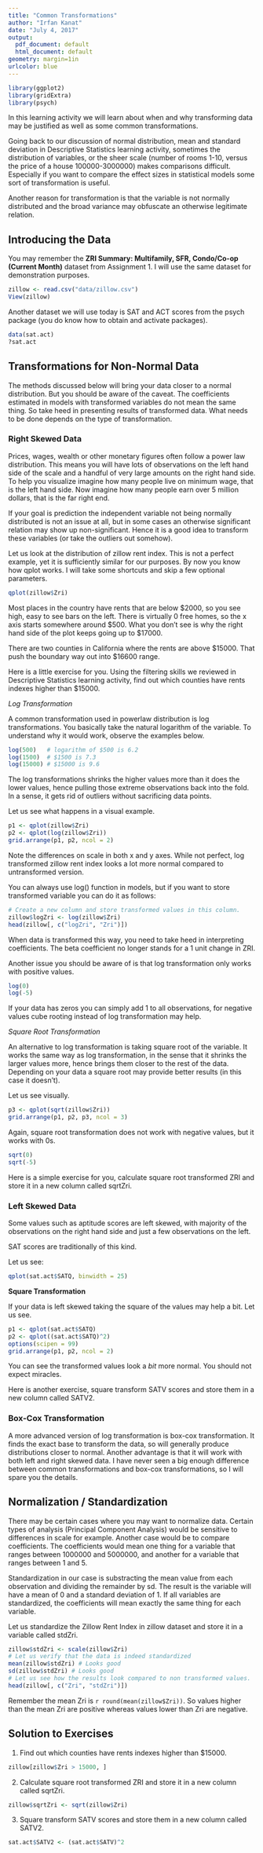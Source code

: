 ```yaml
---
title: "Common Transformations"
author: "Irfan Kanat"
date: "July 4, 2017"
output:
  pdf_document: default
  html_document: default
geometry: margin=1in
urlcolor: blue
---
```


```r
library(ggplot2)
library(gridExtra)
library(psych)
```

In this learning activity we will learn about when and why transforming data may be justified as well as some common transformations.

Going back to our discussion of normal distribution, mean and standard deviation in Descriptive Statistics learning activity, sometimes the distribution of variables, or the sheer scale (number of rooms 1-10, versus the price of a house 100000-3000000) makes comparisons difficult. Especially if you want to compare the effect sizes in statistical models some sort of transformation is useful.

Another reason for transformation is that the variable is not normally distributed and the broad variance may obfuscate an otherwise legitimate relation.

## Introducing the Data

You may remember the **ZRI Summary: Multifamily, SFR, Condo/Co-op (Current Month)** dataset from Assignment 1. I will use the same dataset for demonstration purposes.

```r
zillow <- read.csv("data/zillow.csv")
View(zillow)
```

Another dataset we will use today is SAT and ACT scores from the psych package (you do know how to obtain and activate packages).

```r
data(sat.act)
?sat.act
```

## Transformations for Non-Normal Data

The methods discussed below will bring your data closer to a normal distribution. But you should be aware of the caveat. The coefficients estimated in models with transformed variables do not mean the same thing. So take heed in presenting results of transformed data. What needs to be done depends on the type of transformation. 

### Right Skewed Data

Prices, wages, wealth or other monetary figures often follow a power law distribution. This means you will have lots of observations on the left hand side of the scale and a handful of very large amounts on the right hand side. To help you visualize imagine how many people live on minimum wage, that is the left hand side. Now imagine how many people earn over 5 million dollars, that is the far right end.

If your goal is prediction the independent variable not being normally distributed is not an issue at all, but in some cases an otherwise significant relation may show up non-significant. Hence it is a good idea to transform these variables (or take the outliers out somehow).

Let us look at the distribution of zillow rent index. This is not a perfect example, yet it is sufficiently similar for our purposes. By now you know how qplot works. I will take some shortcuts and skip a few optional parameters.

```r
qplot(zillow$Zri)
```

Most places in the country have rents that are below \$2000, so you see high, easy to see bars on the left. There is virtually 0 free homes, so the x axis starts somewhere around \$500. What you don't see is why the right hand side of the plot keeps going up to $17000. 

There are two counties in California where the rents are above $15000. That push the boundary way out into \$16600 range.

Here is a little exercise for you. Using the filtering skills we reviewed in Descriptive Statistics learning activity, find out which counties have rents indexes higher than $15000.

*Log Transformation*

A common transformation used in powerlaw distribution is log transformations. You basically take the natural logarithm of the variable. To understand why it would work, observe the examples below.

```r
log(500)   # logarithm of $500 is 6.2
log(1500)  # $1500 is 7.3
log(15000) # $15000 is 9.6
```

The log transformations shrinks the higher values more than it does the lower values, hence pulling those extreme observations back into the fold. In a sense, it gets rid of outliers without sacrificing data points. 

Let us see what happens in a visual example.

```r
p1 <- qplot(zillow$Zri)
p2 <- qplot(log(zillow$Zri))
grid.arrange(p1, p2, ncol = 2)
```

Note the differences on scale in both x and y axes. While not perfect, log transformed zillow rent index looks a lot more normal compared to untransformed version.

You can always use log() function in models, but if you want to store transformed variable you can do it as follows:

```r
# Create a new column and store transformed values in this column.
zillow$logZri <- log(zillow$Zri)
head(zillow[, c("logZri", "Zri")])
```

When data is transformed this way, you need to take heed in interpreting coefficients. The beta coefficient no longer stands for a 1 unit change in ZRI.

Another issue you should be aware of is that log transformation only works with positive values.

```r
log(0)
log(-5)
```

If your data has zeros you can simply add 1 to all observations, for negative values cube rooting instead of log transformation may help.

*Square Root Transformation*

An alternative to log transformation is taking square root of the variable. It works the same way as log transformation, in the sense that it shrinks the larger values more, hence brings them closer to the rest of the data. Depending on your data a square root may provide better results (in this case it doesn't).

Let us see visually.

```r
p3 <- qplot(sqrt(zillow$Zri))
grid.arrange(p1, p2, p3, ncol = 3)
```

Again, square root transformation does not work with negative values, but it works with 0s.

```r
sqrt(0)
sqrt(-5)
```
Here is a simple exercise for you, calculate square root transformed ZRI and store it in a new column called sqrtZri.

### Left Skewed Data

Some values such as aptitude scores are left skewed, with majority of the observations on the right hand side and just a few observations on the left. 

SAT scores are traditionally of this kind. 

Let us see:

```r
qplot(sat.act$SATQ, binwidth = 25)
```

**Square Transformation**

If your data is left skewed taking the square of the values may help a bit. Let us see.

```r
p1 <- qplot(sat.act$SATQ)
p2 <- qplot((sat.act$SATQ)^2)
options(scipen = 99)
grid.arrange(p1, p2, ncol = 2)
```

You can see the transformed values look a *bit* more normal. You should not expect miracles.

Here is another exercise, square transform SATV scores and store them in a new column called SATV2.

### Box-Cox Transformation

A more advanced version of log transformation is box-cox transformation. It finds the exact base to transform the data, so will generally produce distributions closer to normal. Another advantage is that it will work with both left and right skewed data. I have never seen a big enough difference between common transformations and box-cox transformations, so I will spare you the details.

## Normalization / Standardization

There may be certain cases where you may want to normalize data. Certain types of analysis (Principal Component Analysis) would be sensitive to differences in scale for example. Another case would be to compare coefficients. The coefficients would mean one thing for a variable that ranges between 1000000 and 5000000, and another for a variable that ranges between 1 and 5.

Standardization in our case is substracting the mean value from each observation and dividing the remainder by sd. The result is the variable will have a mean of 0 and a standard deviation of 1. If all variables are standardized, the coefficients will mean exactly the same thing for each variable.

Let us standardize the Zillow Rent Index in zillow dataset and store it in a variable called stdZri.

```r
zillow$stdZri <- scale(zillow$Zri)
# Let us verify that the data is indeed standardized
mean(zillow$stdZri) # Looks good
sd(zillow$stdZri) # Looks good
# Let us see how the results look compared to non transformed values.
head(zillow[, c("Zri", "stdZri")])
```

Remember the mean Zri is `r round(mean(zillow$Zri))`. So values higher than the mean Zri are positive whereas values lower than Zri are negative.


## Solution to Exercises

1. Find out which counties have rents indexes higher than $15000.

```r
zillow[zillow$Zri > 15000, ]
```

2. Calculate square root transformed ZRI and store it in a new column called sqrtZri.

```r
zillow$sqrtZri <- sqrt(zillow$Zri)
```

3. Square transform SATV scores and store them in a new column called SATV2.

```r
sat.act$SATV2 <- (sat.act$SATV)^2
```